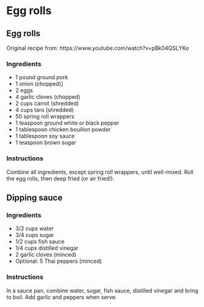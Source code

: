 # Egg rolls {#eggrolls}

## Egg rolls

Original recipe from: https://www.youtube.com/watch?v=pBk04QSLYKo

### Ingredients

- 1 pound      ground pork 
- 1            onion (chopped)]
- 2            eggs
- 4            garlic cloves (chopped)
- 2 cups       carrot (shredded)
- 4 cups       taro (shredded)
- 50           spring roll wrappers
- 1 teaspoon   ground white or black pepper
- 1 tablespoon chicken bouillon powder
- 1 tablespoon soy sauce
- 1 teaspoon   brown sugar

### Instructions

Combine all ingredients, except spring roll wrappers, until well-mixed. Roll the egg rolls, then deep fried (or air fried!).

## Dipping sauce

### Ingredients 

- 3/2 cups    water
- 3/4 cups    sugar
- 1/2 cups    fish sauce
- 1/4 cups    distilled vinegar
- 2           garlic cloves (minced)
- Optional: 5 Thai peppers (minced)

### Instructions

In a sauce pan, combine water, sugar, fish sauce, distilled vinegar and bring to boil. Add garlic and peppers when serve.